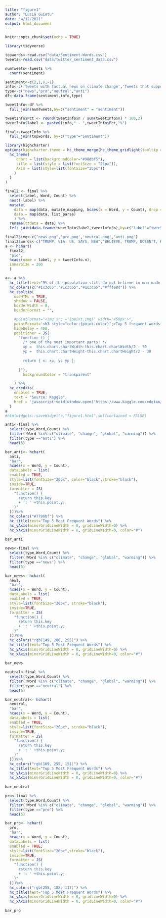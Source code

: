 ```yaml
---
title: "figure1"
author: "Lucia Guintu"
date: "4/12/2021"
output: html_document
---
```


```r
knitr::opts_chunk$set(echo = TRUE)
```

```r
library(tidyverse)

```

```r
topwords<-read.csv("data/Sentiment-Words.csv")
tweets<-read.csv("data/twitter_sentiment_data.csv")
```

```r
numTweets<-tweets %>% 
  count(sentiment)
```


```r
sentiment<-c(2,1,0,-1)
info<-c('Tweets with factual news on climate change','Tweets that support the belief of man-made climate change','Tweets that neither support nor refuse the belief of man-made climate change','Tweets that do not believe in man-made climate change')
type<-c("news","pro","neutral","anti")
df<-data.frame(sentiment,info,type)
```

```r
tweetInfo<-df %>% 
  full_join(numTweets,by=c("sentiment" = "sentiment"))

tweetInfo$Pct <- round(tweetInfo$n / sum(tweetInfo$n) * 100,2)
tweetInfo$label <- paste0(info," - ",tweetInfo$Pct,"%")
```

```r
final<-tweetInfo %>% 
  full_join(topwords, by=c("type"="Sentiment"))

```
```r
library(highcharter)
options(highcharter.theme = hc_theme_merge(hc_theme_gridlight(tooltip = list(valueDecimals = 0)),
  hc_theme(
     chart = list(backgroundColor="#98dbf5"),
     title = list(style = list(fontSize = "25px")),
     Axis = list(style=list(fontSize="25px"))
    )
  )
)
```


```r
final2 <- final %>% 
  select(label, Word, Count) %>% 
  nest(-label) %>% 
  mutate(
    data = map(data, mutate_mapping, hcaes(x = Word, y = Count), drop = TRUE),
    data = map(data, list_parse)
    ) %>%
  rename(ttdata = data) %>% 
  left_join(data.frame(tweetInfo$label,tweetInfo$n),by=c("label"="tweetInfo.label"))

```

```r

final2$img<-c("news.png",'pro.png','neutral.png',"anti.png")
final2$words<-c("TRUMP, VIA, US, SAYS, NEW","BELIEVE, TRUMP, DOESN’T, REAL, US","TRUMP, LIKE, REAL, US, BELIEVE","US, SCIENCE, OBAMA, HOAX, REAL")
a <- hchart(
  final2,
  "pie",
  hcaes(name = label, y = tweetInfo.n),
  innerSize = 200
  )

a<- a %>% 
  hc_title(text="9% of the population still do not believe in man-made climate change.") %>% 
  hc_colors(c("#1c3c65","#1c3c65","#1c3c65","#fffe8d")) %>% 
  hc_tooltip(
    useHTML = TRUE,
    shadow = FALSE,
    borderWidth = 0,
    headerFormat = "",

    #pointFormat="<img src ='{point.img}' width='450px'>",
    pointFormat='<h3 style="color:{point.color}";>Top 5 frequent words: </h3> {point.words} ',
    hideDelay = 400,
    positioner = JS(
      "function () {
        /* one of the most important parts! */
        xp =  this.chart.chartWidth-this.chart.chartWidth/2 - 70
        yp =  this.chart.chartHeight-this.chart.chartHeight/2 - 30
      
        return { x: xp, y: yp };
      
      }"),
        backgroundColor = "transparent"

    ) %>% 
  hc_credits(
    enabled = TRUE, 
    text = "Source: Kaggle",
    href = 'javascript:void(window.open("https://www.kaggle.com/edqian/twitter-climate-change-sentiment-dataset","_blank"))'
  )
a
#htmlwidgets::saveWidget(a,"figure1.html",selfcontained = FALSE)
```


```r
anti<-final %>% 
  select(type,Word,Count) %>% 
  filter(!Word %in% c("climate", "change", "global", "warming")) %>% 
  filter(type =="anti") %>% 
  head(5)

bar_anti<- hchart(
  anti,
  "bar",
  hcaes(x = Word, y = Count),
  dataLabels = list(
  enabled = TRUE,
  style=list(fontSize="20px", color="black",stroke="black"),
  inside=TRUE,
  formatter = JS(
    "function() {
      return this.key
      + ': ' +this.point.y;
    }"
  )))%>% 
  hc_colors("#7798bf") %>% 
  hc_title(text="Top 5 Most Frequent Words") %>% 
  hc_yAxis(minorGridLineWidth = 0, gridLineWidth=0) %>% 
  hc_xAxis(minorGridLineWidth = 0, gridLineWidth=0, color="#")
  
bar_anti
```


```r
news<-final %>% 
  select(type,Word,Count) %>% 
  filter(!Word %in% c("climate", "change", "global", "warming")) %>% 
  filter(type =="news") %>% 
  head(5)

bar_news<- hchart(
  news,
  "bar",
  hcaes(x = Word, y = Count),
  dataLabels = list(
  enabled = TRUE,
  style=list(fontSize="20px", stroke="black"),
  inside=TRUE,
  formatter = JS(
    "function() {
      return this.key
      + ': ' +this.point.y;
    }"
  )))%>% 
  hc_colors("rgb(149, 206, 255)") %>% 
  hc_title(text="Top 5 Most Frequent Words") %>% 
  hc_yAxis(minorGridLineWidth = 0, gridLineWidth=0) %>% 
  hc_xAxis(minorGridLineWidth = 0, gridLineWidth=0, color="#")
  
bar_news

```

```r
neutral<-final %>% 
  select(type,Word,Count) %>% 
  filter(!Word %in% c("climate", "change", "global", "warming")) %>% 
  filter(type =="neutral") %>% 
  head(5)

bar_neutral<- hchart(
  neutral,
  "bar",
  hcaes(x = Word, y = Count),
  dataLabels = list(
  enabled = TRUE,
  style=list(fontSize="20px", stroke="black"),
  inside=TRUE,
  formatter = JS(
    "function() {
      return this.key
      + ': ' +this.point.y;
    }"
  )))%>% 
  hc_colors("rgb(169, 255, 151)") %>% 
  hc_title(text="Top 5 Most Frequent Words") %>% 
  hc_yAxis(minorGridLineWidth = 0, gridLineWidth=0) %>% 
  hc_xAxis(minorGridLineWidth = 0, gridLineWidth=0, color="#")
  
bar_neutral

```

```r
pro<-final %>% 
  select(type,Word,Count) %>% 
  filter(!Word %in% c("climate", "change", "global", "warming")) %>% 
  filter(type =="pro") %>% 
  head(5)

bar_pro<- hchart(
  pro,
  "bar",
  hcaes(x = Word, y = Count),
  dataLabels = list(
  enabled = TRUE,
  style=list(fontSize="20px",stroke="black"),
  inside=TRUE,
  formatter = JS(
    "function() {
      return this.key
      + ': ' +this.point.y;
    }"
  )))%>% 
  hc_colors("rgb(255, 188, 117)") %>% 
  hc_title(text="Top 5 Most Frequent Words") %>% 
  hc_yAxis(minorGridLineWidth = 0, gridLineWidth=0) %>% 
  hc_xAxis(minorGridLineWidth = 0, gridLineWidth=0, color="#")
  
bar_pro
```



